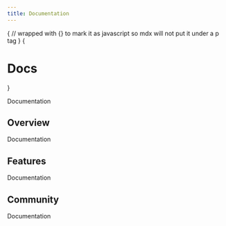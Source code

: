 ```yaml
---
title: Documentation
---
```


{
// wrapped with {} to mark it as javascript so mdx will not put it under a p tag
}
{<h1 className="text-center font-extrabold md:text-5xl mt-8">Docs</h1>}

Documentation

## Overview

Documentation

## Features

Documentation

## Community

Documentation
